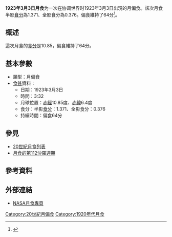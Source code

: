 {{vfd|沒有足夠的可靠資料來源能夠讓這個條目符合[[Wikipedia:關注度|Wikipedia:關注度]]中的標準|date=2022/06/08}}
{{Notability|time=2022-05-09T07:52:25+00:00}}
{{Infobox lunar eclipse
| date        = 1923年3月3日
| time        = 3:32
| nature     = 月偏食
| saros       = 112
| gamma           = -0.818
| magnitude      = 半影食分：1.371<br/>全影食分：0.376
| par_duration   = 64分
| tot_duration    = 
| chart               = Lunar eclipse chart close-1923Mar03.png
}}
'''1923年3月3日月食'''为一次在协调世界时1923年3月3日出現的月偏食。該次月食半影[[食分|食分]]為1.371、全影食分為0.376。偏食維持了64分<ref name="nasa_catalog_list">{{cite web|url=http://eclipse.gsfc.nasa.gov/LEcat/LE1901-2000.html|title=Lunar Eclipses: 1901 to 2000|language=en|publisher=[[NASA|NASA]]|archiveurl=https://web.archive.org/web/20080331031357/http://eclipse.gsfc.nasa.gov/LEcat/LE1901-2000.html|archivedate=2008-03-31|deadurl=yes|accessdate=2016-09-10}}</ref>。

== 概述 ==
這次月食的[[食分|食分]]是10.85，偏食維持了64分。

== 基本參數 ==
{{NoteUTC}}
* 類型：月偏食
*[[食甚|食甚]]資料：
** 日期：1923年3月3日
** 時間：3:32
** 月球位置：[[赤經|赤經]]10.85度、[[赤緯|赤緯]]6.4度
** 食分：半影[[食分|食分]]：1.371、全影食分：0.376
** 持續時間：偏食64分

== 參見 ==
{{portal box|天文學}}
* [[20世紀月食列表|20世紀月食列表]]
* [[月食的第112沙羅週期|月食的第112沙羅週期]]

== 參考資料 ==
{{reflist}}

== 外部連結 ==
* [http://eclipse.gsfc.nasa.gov/lunar.html NASA月食專頁]{{Wayback|url=http://eclipse.gsfc.nasa.gov/lunar.html |date=20181231235927 }}{{en icon}}
{{Lunar-eclipse-stub}}
{{月食}}

[[Category:20世紀月偏食|Category:20世紀月偏食]]
[[Category:1920年代月食|Category:1920年代月食]]